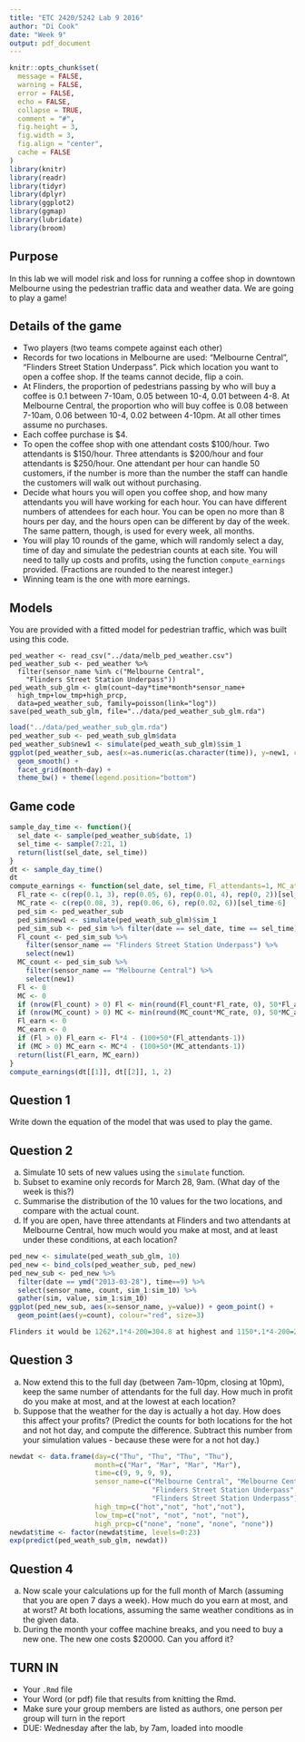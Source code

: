 ---
title: "ETC 2420/5242 Lab 9 2016"
author: "Di Cook"
date: "Week 9"
output: pdf_document
---

```{r echo = FALSE, message = FALSE, warning = FALSE, warning = FALSE}
knitr::opts_chunk$set(
  message = FALSE,
  warning = FALSE,
  error = FALSE, 
  echo = FALSE, 
  collapse = TRUE,
  comment = "#",
  fig.height = 3,
  fig.width = 3,
  fig.align = "center",
  cache = FALSE
)
library(knitr)
library(readr)
library(tidyr)
library(dplyr)
library(ggplot2)
library(ggmap)
library(lubridate)
library(broom)
```

## Purpose

In this lab we will model risk and loss for running a coffee shop in downtown Melbourne using the pedestrian traffic data and weather data. We are going to play a game!

## Details of the game

- Two players (two teams compete against each other)
- Records for two locations in Melbourne are used: "Melbourne Central", "Flinders Street Station Underpass". Pick which location you want to open a coffee shop. If the teams cannot decide, flip a coin.
- At Flinders, the proportion of pedestrians passing by who will buy a coffee is 0.1 between 7-10am, 0.05 between 10-4, 0.01 between 4-8. At Melbourne Central, the proportion who will buy coffee is 0.08 between 7-10am, 0.06 between 10-4, 0.02 between 4-10pm. At all other times assume no purchases.
- Each coffee purchase is $4.
- To open the coffee shop with one attendant costs $100/hour. Two attendants is $150/hour. Three attendants is $200/hour and four attendants is $250/hour. One attendant per hour can handle 50 customers, if the number is more than the number the staff can handle the customers will walk out without purchasing.
- Decide what hours you will open you coffee shop, and how many attendants you will have working for each hour. You can have different numbers of attendees for each hour. You can be open no more than 8 hours per day, and the hours open can be different by day of the week. The same pattern, though, is used for every week, all months. 
- You will play 10 rounds of the game, which will randomly select a day, time of day and simulate the pedestrian counts at each site. You will need to tally up costs and profits, using the function `compute_earnings` provided. (Fractions are rounded to the nearest integer.)
- Winning team is the one with more earnings.

\begin{center}
\begin{tabular}{cc}
\begin{tabular}{|l|c|c|c|c|c|c|c|} \hline
& \multicolumn{7}{c|}{Flinders St} \\\hline
& Mon & Tue & Wed & Thu & Fri & Sat & Sun \\\hline
7 &&&&&&& \\\hline
8 &&&&&&& \\\hline
9 &&&&&&& \\\hline
10 &&&&&&& \\\hline
11 &&&&&&& \\\hline
12 &&&&&&& \\\hline
1 &&&&&&& \\\hline
2 &&&&&&& \\\hline
3 &&&&&&& \\\hline
4 &&&&&&& \\\hline
5 &&&&&&& \\\hline
6 &&&&&&& \\\hline
7 &&&&&&& \\\hline
8 &&&&&&& \\\hline
9 &&&&&&& \\\hline
\end{tabular}
&
\begin{tabular}{|l|c|c|c|c|c|c|c|} \hline
& \multicolumn{7}{c|}{Melbourne Central} \\\hline
& Mon & Tue & Wed & Thu & Fri & Sat & Sun \\\hline
7 &&&&&&& \\\hline
8 &&&&&&& \\\hline
9 &&&&&&& \\\hline
10 &&&&&&& \\\hline
11 &&&&&&& \\\hline
12 &&&&&&& \\\hline
1 &&&&&&& \\\hline
2 &&&&&&& \\\hline
3 &&&&&&& \\\hline
4 &&&&&&& \\\hline
5 &&&&&&& \\\hline
6 &&&&&&& \\\hline
7 &&&&&&& \\\hline
8 &&&&&&& \\\hline
9 &&&&&&& \\\hline
\end{tabular}
\end{tabular}
\end{center}

## Models

You are provided with a fitted model for pedestrian traffic, which was built using this code.

```
ped_weather <- read_csv("../data/melb_ped_weather.csv")
ped_weather_sub <- ped_weather %>% 
  filter(sensor_name %in% c("Melbourne Central", 
    "Flinders Street Station Underpass"))
ped_weath_sub_glm <- glm(count~day*time*month*sensor_name+
  high_tmp+low_tmp+high_prcp,
  data=ped_weather_sub, family=poisson(link="log"))
save(ped_weath_sub_glm, file="../data/ped_weather_sub_glm.rda")
```

```{r fig.width=8, fig.height=8, fig.align='center'}
load("../data/ped_weather_sub_glm.rda")
ped_weather_sub <- ped_weath_sub_glm$data
ped_weather_sub$new1 <- simulate(ped_weath_sub_glm)$sim_1
ggplot(ped_weather_sub, aes(x=as.numeric(as.character(time)), y=new1, colour=sensor_name)) + xlab("Time") + ylab("Count") +
  geom_smooth() +
  facet_grid(month~day) + 
  theme_bw() + theme(legend.position="bottom")
```

## Game code

```{r echo=TRUE, results='hide'}
sample_day_time <- function(){
  sel_date <- sample(ped_weather_sub$date, 1)
  sel_time <- sample(7:21, 1)
  return(list(sel_date, sel_time))
}
dt <- sample_day_time()
dt
compute_earnings <- function(sel_date, sel_time, Fl_attendants=1, MC_attendants=1) {
  Fl_rate <- c(rep(0.1, 3), rep(0.05, 6), rep(0.01, 4), rep(0, 2))[sel_time-6]
  MC_rate <- c(rep(0.08, 3), rep(0.06, 6), rep(0.02, 6))[sel_time-6]
  ped_sim <- ped_weather_sub
  ped_sim$new1 <- simulate(ped_weath_sub_glm)$sim_1
  ped_sim_sub <- ped_sim %>% filter(date == sel_date, time == sel_time)
  Fl_count <- ped_sim_sub %>% 
    filter(sensor_name == "Flinders Street Station Underpass") %>% 
    select(new1)
  MC_count <- ped_sim_sub %>% 
    filter(sensor_name == "Melbourne Central") %>% 
    select(new1)
  Fl <- 0
  MC <- 0
  if (nrow(Fl_count) > 0) Fl <- min(round(Fl_count*Fl_rate, 0), 50*Fl_attendants)
  if (nrow(MC_count) > 0) MC <- min(round(MC_count*MC_rate, 0), 50*MC_attendants)
  Fl_earn <- 0
  MC_earn <- 0
  if (Fl > 0) Fl_earn <- Fl*4 - (100+50*(Fl_attendants-1))
  if (MC > 0) MC_earn <- MC*4 - (100+50*(MC_attendants-1))
  return(list(Fl_earn, MC_earn))
}
compute_earnings(dt[[1]], dt[[2]], 1, 2)
```

## Question 1

Write down the equation of the model that was used to play the game.

## Question 2

a. Simulate 10 sets of new values using the `simulate` function.
b. Subset to examine only records for March 28, 9am. (What day of the week is this?)
c. Summarise the distribution of the 10 values for the two locations, and compare with the actual count.
d. If you are open, have three attendants at Flinders and two attendants at Melbourne Central, how much would you make at most, and at least under these conditions, at each location?

```{r eval=FALSE}
ped_new <- simulate(ped_weath_sub_glm, 10)
ped_new <- bind_cols(ped_weather_sub, ped_new)
ped_new_sub <- ped_new %>% 
  filter(date == ymd("2013-03-28"), time==9) %>%
  select(sensor_name, count, sim_1:sim_10) %>%
  gather(sim, value, sim_1:sim_10)
ggplot(ped_new_sub, aes(x=sensor_name, y=value)) + geom_point() +
  geom_point(aes(y=count), colour="red", size=3)
```

```{r eval=FALSE}
Flinders it would be 1262*.1*4-200=304.8 at highest and 1150*.1*4-200=260 at the lowest. Melbourne Central it would be 1074*.08*4-150=193.68 at the highest, and 957*.08*4-150=156.24 at the lowest.
```

## Question 3

a. Now extend this to the full day (between 7am-10pm, closing at 10pm), keep the same number of attendants for the full day. How much in profit do you make at most, and at the lowest at each location?
b. Suppose that the weather for the day is actually a hot day. How does this affect your profits? (Predict the counts for both locations for the hot and not hot day, and compute the difference. Subtract this number from your simulation values - because these were for a not hot day.)

```{r eval=FALSE}
newdat <- data.frame(day=c("Thu", "Thu", "Thu", "Thu"), 
                     month=c("Mar", "Mar", "Mar", "Mar"), 
                     time=c(9, 9, 9, 9), 
                     sensor_name=c("Melbourne Central", "Melbourne Central",
                                   "Flinders Street Station Underpass", 
                                   "Flinders Street Station Underpass"),
                     high_tmp=c("hot","not", "hot","not"), 
                     low_tmp=c("not", "not", "not", "not"), 
                     high_prcp=c("none", "none", "none", "none"))
newdat$time <- factor(newdat$time, levels=0:23)
exp(predict(ped_weath_sub_glm, newdat))
```

## Question 4

a. Now scale your calculations up for the full month of March (assuming that you are open 7 days a week). How much do you earn at most, and at worst? At both locations, assuming the same weather conditions as in the given data.
b. During the month your coffee machine breaks, and you need to buy a new one. The new one costs $20000. Can you afford it?

## TURN IN 

- Your `.Rmd` file
- Your Word (or pdf) file that results from knitting the Rmd.
- Make sure your group members are listed as authors, one person per group will turn in the report
- DUE: Wednesday after the lab, by 7am, loaded into moodle



